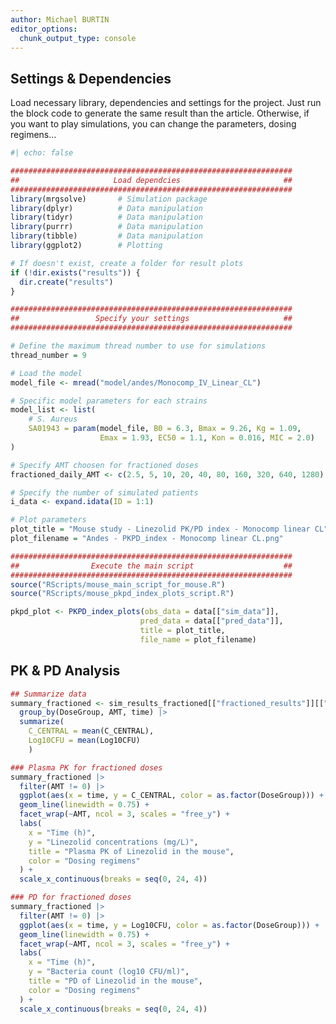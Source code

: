 ```yaml
---
author: Michael BURTIN
editor_options: 
  chunk_output_type: console
---
```


## Settings & Dependencies

Load necessary library, dependencies and settings for the project. Just run the block code to generate the same result than the article. Otherwise, if you want to play simulations, you can change the parameters, dosing regimens...

```r
#| echo: false

###############################################################
##                     Load dependcies                       ##
###############################################################
library(mrgsolve)       # Simulation package
library(dplyr)          # Data manipulation
library(tidyr)          # Data manipulation
library(purrr)          # Data manipulation
library(tibble)         # Data manipulation
library(ggplot2)        # Plotting

# If doesn't exist, create a folder for result plots
if (!dir.exists("results")) {
  dir.create("results")
}

###############################################################
##                 Specify your settings                     ##
###############################################################

# Define the maximum thread number to use for simulations
thread_number = 9

# Load the model
model_file <- mread("model/andes/Monocomp_IV_Linear_CL")

# Specific model parameters for each strains
model_list <- list(
    # S. Aureus
    SA01943 = param(model_file, B0 = 6.3, Bmax = 9.26, Kg = 1.09,
                    Emax = 1.93, EC50 = 1.1, Kon = 0.016, MIC = 2.0)
)

# Specify AMT choosen for fractioned doses
fractioned_daily_AMT <- c(2.5, 5, 10, 20, 40, 80, 160, 320, 640, 1280)

# Specify the number of simulated patients
i_data <- expand.idata(ID = 1:1)

# Plot parameters
plot_title = "Mouse study - Linezolid PK/PD index - Monocomp linear CL"
plot_filename = "Andes - PKPD_index - Monocomp linear CL.png"

###############################################################
##                Execute the main script                    ##
###############################################################
source("RScripts/mouse_main_script_for_mouse.R")
source("RScripts/mouse_pkpd_index_plots_script.R")

pkpd_plot <- PKPD_index_plots(obs_data = data[["sim_data"]], 
                             pred_data = data[["pred_data"]], 
                             title = plot_title,
                             file_name = plot_filename)
```

## PK & PD Analysis

```r
## Summarize data
summary_fractioned <- sim_results_fractioned[["fractioned_results"]][["SA01943"]] |>
  group_by(DoseGroup, AMT, time) |>
  summarize(
    C_CENTRAL = mean(C_CENTRAL),
    Log10CFU = mean(Log10CFU)
    )

### Plasma PK for fractioned doses
summary_fractioned |>
  filter(AMT != 0) |>
  ggplot(aes(x = time, y = C_CENTRAL, color = as.factor(DoseGroup))) +
  geom_line(linewidth = 0.75) +
  facet_wrap(~AMT, ncol = 3, scales = "free_y") +
  labs(
    x = "Time (h)", 
    y = "Linezolid concentrations (mg/L)", 
    title = "Plasma PK of Linezolid in the mouse",
    color = "Dosing regimens"
  ) +
  scale_x_continuous(breaks = seq(0, 24, 4))

### PD for fractioned doses
summary_fractioned |>
  filter(AMT != 0) |>
  ggplot(aes(x = time, y = Log10CFU, color = as.factor(DoseGroup))) +
  geom_line(linewidth = 0.75) +
  facet_wrap(~AMT, ncol = 3, scales = "free_y") +
  labs(
    x = "Time (h)", 
    y = "Bacteria count (log10 CFU/ml)", 
    title = "PD of Linezolid in the mouse",
    color = "Dosing regimens"
  ) +
  scale_x_continuous(breaks = seq(0, 24, 4))
```
